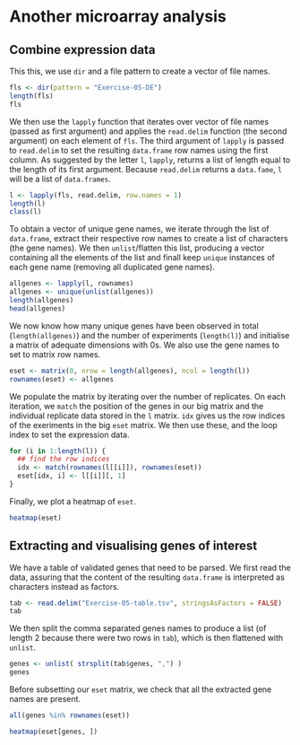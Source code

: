 # Another microarray analysis

## Combine expression data

This this, we use `dir` and a file pattern to create a vector 
of file names.

```{r}
fls <- dir(pattern = "Exercise-05-DE")
length(fls)
fls
```

We then use the `lapply` function that iterates over vector of file names 
(passed as first argument) and applies the `read.delim` function 
(the second argument) on each element of `fls`. The third argument of 
`lapply` is passed to `read.delim` to set the resulting `data.frame` row names
using the first column. As suggested by the letter `l`, `lapply`, returns 
a list of length equal to the length of its first argument. 
Because `read.delim` returns a `data.fame`, `l` will be a list of `data.frames`.

```{r}
l <- lapply(fls, read.delim, row.names = 1)
length(l)
class(l)
```

To obtain a vector of unique gene names, we iterate through the list 
of `data.frame`, extract their respective row names to create a list 
of characters (the gene names). We then `unlist`/flatten this list, 
producing a vector containing all the elements of the list and 
finall keep `unique` instances of each gene name (removing all duplicated gene names).


```{r}
allgenes <- lapply(l, rownames)
allgenes <- unique(unlist(allgenes))
length(allgenes)
head(allgenes)
```

We now know how many unique genes have been observed in total 
(`length(allgenes)`) and the number of experiments (`length(l)`) 
and initialise a matrix of adequate dimensions with 0s. We also 
use the gene names to set to matrix row names.

```{r}
eset <- matrix(0, nrow = length(allgenes), ncol = length(l))
rownames(eset) <- allgenes
```

We populate the matrix by iterating over the number of replicates. 
On each iteration, we `match` the position of the genes in our big
matrix and the individual replicate data stored in the `l` matrix. 
`idx` gives us the row indices of the exeriments in the big `eset` 
matrix. We then use these, and the loop index to set the expression 
data.

```{r}
for (i in 1:length(l)) {
  ## find the row indices
  idx <- match(rownames(l[[i]]), rownames(eset))
  eset[idx, i] <- l[[i]][, 1]
}
```

Finally, we plot a heatmap of `eset`.

```{r}
heatmap(eset)
```

##  Extracting and visualising genes of interest  

We have a table of validated genes that need to be parsed. 
We first read the data, assuring that the content of the 
resulting `data.frame` is interpreted as characters instead 
as factors.

```{r}
tab <- read.delim("Exercise-05-table.tsv", stringsAsFactors = FALSE)
tab
```

We then  split the comma separated genes names to produce a list 
(of length 2 because there were two rows in `tab`), which is then 
flattened with `unlist`.

```{r}
genes <- unlist( strsplit(tab$genes, ",") )
genes
```
Before subsetting our `eset` matrix, we check that all the extracted 
gene names are present.

```{r}
all(genes %in% rownames(eset))
```
```{r}
heatmap(eset[genes, ])
```
